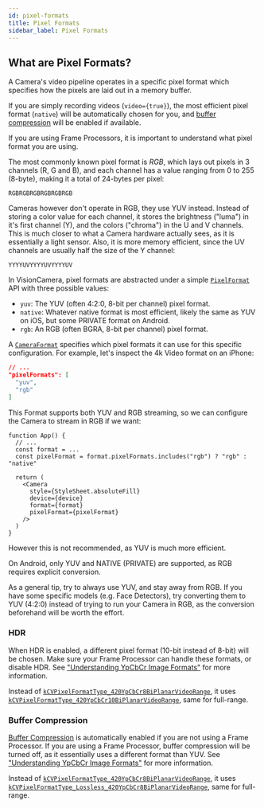 ```yaml
---
id: pixel-formats
title: Pixel Formats
sidebar_label: Pixel Formats
---
```



## What are Pixel Formats?

A Camera's video pipeline operates in a specific pixel format which specifies how the pixels are laid out in a memory buffer.

If you are simply recording videos (`video={true}`), the most efficient pixel format (`native`) will be automatically chosen for you, and [buffer compression](/docs/guides/performance#buffer-compression) will be enabled if available.

If you are using Frame Processors, it is important to understand what pixel format you are using.

The most commonly known pixel format is _RGB_, which lays out pixels in 3 channels (R, G and B), and each channel has a value ranging from 0 to 255 (8-byte), making it a total of 24-bytes per pixel:
```
RGBRGBRGBRGBRGBRGB
```

Cameras however don't operate in RGB, they use YUV instead. Instead of storing a color value for each channel, it stores the brightness ("luma") in it's first channel (Y), and the colors ("chroma") in the U and V channels. This is much closer to what a Camera hardware actually sees, as it is essentially a light sensor. Also, it is more memory efficient, since the UV channels are usually half the size of the Y channel:
```
YYYYUVYYYYUVYYYYUV
```

In VisionCamera, pixel formats are abstracted under a simple [`PixelFormat`](/docs/api/#pixelformat) API with three possible values:

- `yuv`: The YUV (often 4:2:0, 8-bit per channel) pixel format.
- `native`: Whatever native format is most efficient, likely the same as YUV on iOS, but some PRIVATE format on Android.
- `rgb`: An RGB (often BGRA, 8-bit per channel) pixel format.

A [`CameraFormat`](/docs/api/interfaces/CameraDeviceFormat) specifies which pixel formats it can use for this specific configuration. For example, let's inspect the 4k Video format on an iPhone:

```json
// ...
"pixelFormats": [
  "yuv",
  "rgb"
]
```

This Format supports both YUV and RGB streaming, so we can configure the Camera to stream in RGB if we want:

```tsx
function App() {
  // ...
  const format = ...
  const pixelFormat = format.pixelFormats.includes("rgb") ? "rgb" : "native"

  return (
    <Camera
      style={StyleSheet.absoluteFill}
      device={device}
      format={format}
      pixelFormat={pixelFormat}
    />
  )
}
```

However this is not recommended, as YUV is much more efficient.

On Android, only YUV and NATIVE (PRIVATE) are supported, as RGB requires explicit conversion.

As a general tip, try to always use YUV, and stay away from RGB. If you have some specific models (e.g. Face Detectors), try converting them to YUV (4:2:0) instead of trying to run your Camera in RGB, as the conversion beforehand will be worth the effort.

### HDR

When HDR is enabled, a different pixel format (10-bit instead of 8-bit) will be chosen. Make sure your Frame Processor can handle these formats, or disable HDR. See ["Understanding YpCbCr Image Formats"](https://developer.apple.com/documentation/accelerate/conversion/understanding_ypcbcr_image_formats) for more information.

Instead of [`kCVPixelFormatType_420YpCbCr8BiPlanarVideoRange`](https://developer.apple.com/documentation/corevideo/kcvpixelformattype_420ypcbcr8biplanarvideorange), it uses [`kCVPixelFormatType_420YpCbCr10BiPlanarVideoRange`](https://developer.apple.com/documentation/corevideo/1563591-pixel_format_identifiers/kcvpixelformattype_420ypcbcr10biplanarvideorange), same for full-range.

### Buffer Compression

[Buffer Compression](/docs/guides/performance#buffer-compression) is automatically enabled if you are not using a Frame Processor. If you are using a Frame Processor, buffer compression will be turned off, as it essentially uses a different format than YUV. See ["Understanding YpCbCr Image Formats"](https://developer.apple.com/documentation/accelerate/conversion/understanding_ypcbcr_image_formats) for more information.

Instead of [`kCVPixelFormatType_420YpCbCr8BiPlanarVideoRange`](https://developer.apple.com/documentation/corevideo/kcvpixelformattype_420ypcbcr8biplanarvideorange), it uses [`kCVPixelFormatType_Lossless_420YpCbCr8BiPlanarVideoRange`](https://developer.apple.com/documentation/corevideo/3746862-anonymous/kcvpixelformattype_lossless_420ypcbcr8biplanarvideorange), same for full-range.
